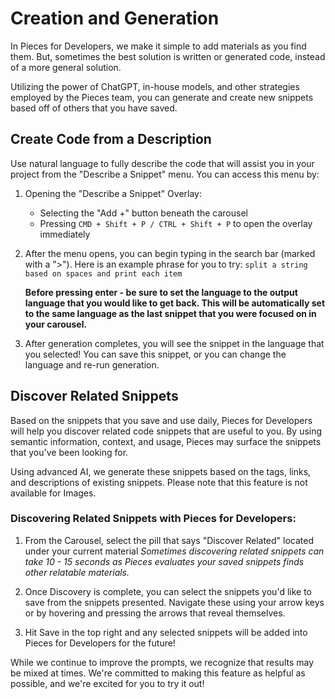 # Creation and Generation
In Pieces for Developers, we make it simple to add materials as you find them. But, sometimes the best solution is written or generated code, instead of a more general solution.

Utilizing the power of ChatGPT, in-house models, and other strategies employed by the Pieces team, you can generate and create new snippets based off of others that you have saved.

## Create Code from a Description
Use natural language to fully describe the code that will assist you in your project from the "Describe a Snippet" menu. You can access this menu by:
1. Opening the "Describe a Snippet" Overlay:
    - Selecting the "Add +" button beneath the carousel
    - Pressing ```CMD + Shift + P / CTRL + Shift + P``` to open the overlay immediately

2. After the menu opens, you can begin typing in the search bar (marked with a ">"). Here is an example phrase for you to try: ```split a string based on spaces and print each item```

    **Before pressing enter - be sure to set the language to the output language that you would like to get back. This will be automatically set to the same language as the last snippet that you were focused on in your carousel.**

3. After generation completes, you will see the snippet in the language that you selected! You can save this snippet, or you can change the language and re-run generation.

## Discover Related Snippets
Based on the snippets that you save and use daily, Pieces for Developers will help you discover related code snippets that are useful to you. By using semantic information, context, and usage, Pieces may surface the snippets that you've been looking for.

Using advanced AI, we generate these snippets based on the tags, links, and descriptions of existing snippets. Please note that this feature is not available for Images.

### Discovering Related Snippets with Pieces for Developers:
1. From the Carousel, select the pill that says "Discover Related" located under your current material
    _Sometimes discovering related snippets can take 10 - 15 seconds as Pieces evaluates your saved snippets finds other relatable materials._

2. Once Discovery is complete, you can select the snippets you'd like to save from the snippets presented. Navigate these using your arrow keys or by hovering and pressing the arrows that reveal themselves.

3. Hit Save in the top right and any selected snippets will be added into Pieces for Developers for the future!

While we continue to improve the prompts, we recognize that results may be mixed at times. We're committed to making this feature as helpful as possible, and we're excited for you to try it out!
